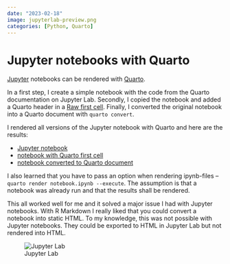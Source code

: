 ```yaml
---
date: "2023-02-18"
image: jupyterlab-preview.png
categories: [Python, Quarto]
---
```


# Jupyter notebooks with Quarto

[Jupyter](https://jupyter.org/try-jupyter/lab/index.html) notebooks can be rendered with [Quarto](https://quarto.org/docs/tools/jupyter-lab.html).

In a first step, I create a simple notebook with the code from the Quarto documentation on Jupyter Lab. Secondly, I copied the notebook and added a Quarto header in a [Raw first cell](https://quarto.org/docs/tools/jupyter-lab.html#yaml-front-matter). Finally, I converted the original notebook into a Quarto document with `quarto convert`.

I rendered all versions of the Jupyter notebook with Quarto and here are the results:

+ [Jupyter notebook](/snippets/jupyter.html)
+ [notebook with Quarto first cell](/snippets/jupyter-options.html)
+ [notebook converted to Quarto document](/snippets/jupyter-quarto.html)

I also learned that you have to pass an option when rendering ipynb-files -- `quarto render notebook.ipynb --execute`. The assumption is that a notebook was already run and that the results shall be rendered.

This all worked well for me and it solved a major issue I had with Jupyter notebooks. With R Markdown I really liked that you could convert a notebook into static HTML. To my knowledge, this was not possible with Jupyter notebooks. They could be exported to HTML in Jupyter Lab but not rendered into HTML.

![Jupyter Lab](jupyterlab-preview.png)